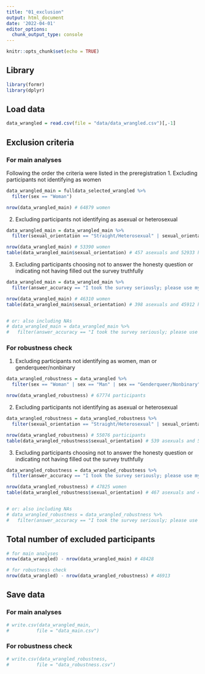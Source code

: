 ```yaml
---
title: "01_exclusion"
output: html_document
date: '2022-04-01'
editor_options: 
  chunk_output_type: console
---
```


```r
knitr::opts_chunk$set(echo = TRUE)
```

## Library
```r
library(formr)
library(dplyr)
```

## Load data
```r
data_wrangled = read.csv(file = "data/data_wrangled.csv")[,-1]
```

## Exclusion criteria
### For main analyses
Following the order the criteria were listed in the preregistration
1. Excluding participants not identifying as women
```r
data_wrangled_main = fulldata_selected_wrangled %>%
  filter(sex == "Woman")

nrow(data_wrangled_main) # 64879 women 
```

2. Excluding participants not identifying as asexual or heterosexual
```r
data_wrangled_main = data_wrangled_main %>% 
  filter(sexual_orientation == "Straight/Heterosexual" | sexual_orientation == "Asexual")

nrow(data_wrangled_main) # 53390 women 
table(data_wrangled_main$sexual_orientation) # 457 asexuals and 52933 heterosexuals
```

3. Excluding participants choosing not to answer the honesty question or indicating not having filled out the survey truthfully
```r
data_wrangled_main = data_wrangled_main %>%
  filter(answer_accuracy == "I took the survey seriously; please use my information in the study.")

nrow(data_wrangled_main) # 46310 women 
table(data_wrangled_main$sexual_orientation) # 398 asexuals and 45912 heterosexuals


# or: also including NAs
# data_wrangled_main = data_wrangled_main %>%
#   filter(answer_accuracy == "I took the survey seriously; please use my information in the study." & answer_accuracy == "")
```

### For robustness check
1. Excluding participants not identifying as women, man or genderqueer/nonbinary
```r
data_wrangled_robustness = data_wrangled %>%
  filter(sex == "Woman" | sex == "Man" | sex == "Genderqueer/Nonbinary")

nrow(data_wrangled_robustness) # 67774 participants 
```

2. Excluding participants not identifying as asexual or heterosexual
```r
data_wrangled_robustness = data_wrangled_robustness %>% 
  filter(sexual_orientation == "Straight/Heterosexual" | sexual_orientation == "Asexual")

nrow(data_wrangled_robustness) # 55076 participants
table(data_wrangled_robustness$sexual_orientation) # 539 asexuals and 54537 heterosexuals
```

3. Excluding participants choosing not to answer the honesty question or indicating not having filled out the survey truthfully
```r
data_wrangled_robustness = data_wrangled_robustness %>%
  filter(answer_accuracy == "I took the survey seriously; please use my information in the study.")

nrow(data_wrangled_robustness) # 47825 women 
table(data_wrangled_robustness$sexual_orientation) # 467 asexuals and 47358 heterosexuals


# or: also including NAs
# data_wrangled_robustness = data_wrangled_robustness %>%
#   filter(answer_accuracy == "I took the survey seriously; please use my information in the study." & answer_accuracy == "")
```

## Total number of excluded participants
```r
# for main analyses
nrow(data_wrangled) - nrow(data_wrangled_main) # 48428

# for robustness check
nrow(data_wrangled) - nrow(data_wrangled_robustness) # 46913
```

## Save data
### For main analyses
```r
# write.csv(data_wrangled_main,
#          file = "data_main.csv")
```

### For robustness check
```r
# write.csv(data_wrangled_robustness,
#          file = "data_robustness.csv")
```
  

